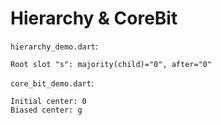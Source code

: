 # Hierarchy & CoreBit

`hierarchy_demo.dart`:

```text
Root slot "s": majority(child)="0", after="0"
```

`core_bit_demo.dart`:

```text
Initial center: 0
Biased center: g
```
